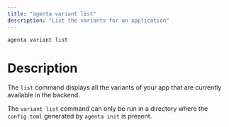 ```yaml
---
title: "agenta variant list"
description: "List the variants for an application"
---
```


```bash
agenta variant list
```

# Description
The `list` command displays all the variants of your app that are currently available in the backend. 

<Warning> The `variant list` command can only be run in a directory where the `config.toml` generated by `agenta init` is present. </Warning>


